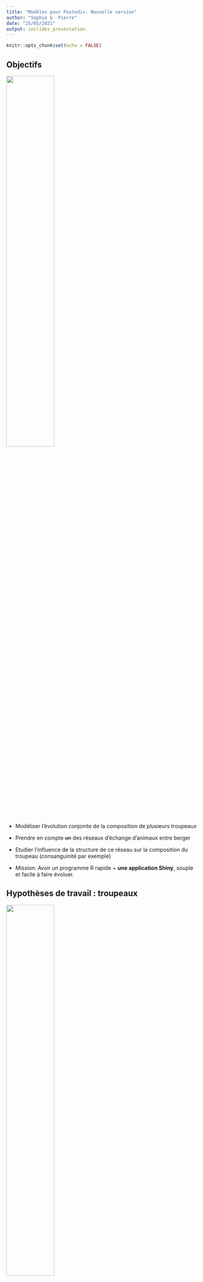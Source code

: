 ```yaml
---
title: "Modèles pour Pastodiv. Nouvelle version"
author: "Sophie &  Pierre"
date: "25/05/2021"
output: ioslides_presentation
---
```


```r
knitr::opts_chunk$set(echo = FALSE)
```

## Objectifs

![](photo_ovin_viande.png){#id .class width=50% height=50%}


- Modéliser l'évolution conjointe de la composition de plusieurs troupeaux
- Prendre en compte ~~un~~ des réseaux d'échange d'animaux entre berger 
- Etudier l'influence de la structure de ce réseau sur la composition du troupeau (consanguinité par exemple)

- *Mission*:  Avoir un programme  R rapide  + **une application Shiny**, souple et facile à faire évoluer. 

## Hypothèses de travail : troupeaux

![](troupeau-moutons-inde.jpg){#id .class width=50% height=50%}


- On considère $N$ (=10 ?) troupeaux composés essentiellement de femelles (dans les exemples  :  40 femelles pour 2 mâles)
- Les troupeaux sont de taille constantes au cours du temps. 





## Hypothèses de travail : âges de reproduction


- Les mâles sont reproducteurs dès l'année suivant leur naissance
- Les femelles sont reproductrices au bout de "quelques" années (paramètre à régler)
- Mâles et femelles sont aptes à se reproduire jusqu'à un âge à fixer (propre aux mâles et femelles) : une fois l'âge passé, les animaux sont retirés du troupeau

- Les femelles ont entre 0 et 2 petits par an  (probabilité à définir)

## Hypothèses de travail : reproduction

- *Avant* : reproduction intra troupeau.
- *Maintenant* : introduction d'un réseau de partage de mâles pour la reproduction. Chaque année, les pères sont choisis dans **un** troupeau selon un réseau de reproduction 
   
```r
library(igraph)
set.seed(8)
E <-  erdos.renyi.game(10,0.05,loops = TRUE,directed=TRUE)
M <- as.matrix(get.adjacency(E))
ind <- c(which(rowSums(M)==0),5)
diag(M)[ind] <- 1
plot(graph_from_adjacency_matrix(t(M)))
```        
        
        
![](genie.jpg){#id .class width=50% height=50%}

## Hypothèses de travail : remplacement des femelles trop agées

~~Les femelles trop vieilles sont remplacées par des petites femelles nées dans le troupeau, de façon à garder la taille du troupeau constante.~~

- Les femelles trop vieilles sont remplacées par des petites femelles nées dans le troupeau ou chez des bergers selon un autre réseau (**2ème réseau**)

        - Si une année, on n'a pas produit assez de petits femelles, 
        le manque sera compensé l'année suivante. 


## Hypothèses de travail : remplacement des mâles trop agés


- Quand le mâle atteint l'âge limite, il est remplacé par un petit mâle: 

    -  ce mâle est choisi parmi les autres troupeaux selon 
        un réseau d'échange fixé à l'avance et constant au cours 
        du temps. **(3ème réseau)**


## Mise en pratique : paramètres 

```r
n.herds = 10
param.default <- list(n.ram = 2,
                      n.ewe = 40,
                      career.ram = 8,
                      career.ewe = 8,
                      age.min.ram = 0,
                      age.min.ewe = 0,
                      age.repro.ewe = 3,
                      age.repro.ram = 1
    )
param.default$rate.repro = as.data.frame(cbind(c(0,1,2),c(0,1,0)))
names(param.default$rate.repro) = c('nb.lambs','probability')
param = lapply(1:n.herds,function(i) param.default)
```

voir nouveau code

## Simulation des descendances de troupeaux


Voir démo R. 

